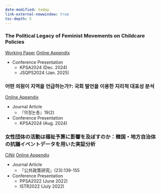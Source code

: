 ```yaml
---
date-modified: today
link-external-newwindow: true
toc-depth: 5
---
```


### The Political Legacy of Feminist Movements on Childcare Policies 

[Working Paper](Feminist-Legacy-Childcare/Paper/paper.pdf){.btn .btn-outline-success .btn-sm}
[Online Appendix](Feminist-Legacy-Childcare/index.qmd){.btn .btn-outline-success .btn-sm}

- Conference Presentation
    - KPSA2024 (Dec. 2024)
    - JSQPS2024 (Jan. 2025)


### 어떤 의원이 지역을 언급하는가?: 국회 발언을 이용한 지리적 대표성 분석

<!--
[DOI](){.btn .btn-outline-success .btn-sm}
-->

[Online Appendix](JPR2024/index.qmd){.btn .btn-outline-success .btn-sm}

- Journal Article
    - 『의정논총』19(2)

- Conference Presentation
    - KPSA2024 (Aug. 2024)

### 女性団体の活動は福祉予算に影響を及ぼすのか：韓国・地方自治体の抗議イベントデータを用いた実証分析

[CiNii](https://cir.nii.ac.jp/crid/1520017611557227520){.btn .btn-outline-success .btn-sm}
[Online Appendix](JPPS2023/index.qmd){.btn .btn-outline-success .btn-sm}

- Journal Article
    - 『公共政策研究』(23):139-155

- Conference Presentation
    - PPSA2022 (June 2022)
    - ISTR2022 (July 2022)
    

